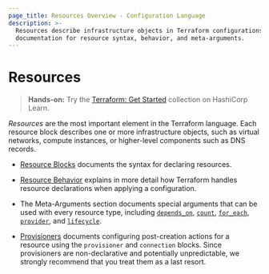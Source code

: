 ```yaml
---
page_title: Resources Overview - Configuration Language
description: >-
  Resources describe infrastructure objects in Terraform configurations. Find
  documentation for resource syntax, behavior, and meta-arguments.
---
```


# Resources

> **Hands-on:** Try the [Terraform: Get Started](https://learn.hashicorp.com/collections/terraform/aws-get-started?utm_source=WEBSITE&utm_medium=WEB_IO&utm_offer=ARTICLE_PAGE&utm_content=DOCS) collection on HashiCorp Learn.

_Resources_ are the most important element in the Terraform language.
Each resource block describes one or more infrastructure objects, such
as virtual networks, compute instances, or higher-level components such
as DNS records.

- [Resource Blocks](/language/resources/syntax) documents
  the syntax for declaring resources.

- [Resource Behavior](/language/resources/behavior) explains in
  more detail how Terraform handles resource declarations when applying a
  configuration.

- The Meta-Arguments section documents special arguments that can be used with
  every resource type, including
  [`depends_on`](/language/meta-arguments/depends_on),
  [`count`](/language/meta-arguments/count),
  [`for_each`](/language/meta-arguments/for_each),
  [`provider`](/language/meta-arguments/resource-provider),
  and [`lifecycle`](/language/meta-arguments/lifecycle).

- [Provisioners](/language/resources/provisioners)
  documents configuring post-creation actions for a resource using the
  `provisioner` and `connection` blocks. Since provisioners are non-declarative
  and potentially unpredictable, we strongly recommend that you treat them as a
  last resort.
